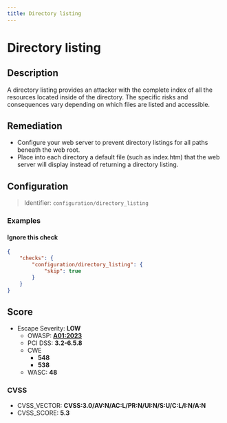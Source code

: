 ```yaml
---
title: Directory listing
---
```


# Directory listing

## Description

A directory listing provides an attacker with the complete index of all the resources located inside of the directory.
The specific risks and consequences vary depending on which files are listed and accessible.


## Remediation

- Configure your web server to prevent directory listings for all paths beneath the web root.
- Place into each directory a default file (such as index.htm) that the web server will display instead of returning a directory listing.



## Configuration

> Identifier: `configuration/directory_listing`



### Examples



#### Ignore this check

```json
{
    "checks": {
        "configuration/directory_listing": {
            "skip": true
        }
    }
}
```




## Score

- Escape Severity: **<span className="low-severity">LOW</span>**
  - OWASP: **[A01:2023](https://github.com/OWASP/API-Security/blob/master/editions/2023/en/0xa1-broken-object-level-authorization.md)**
  - PCI DSS: **3.2-6.5.8**
  - CWE
    - **548**
    - **538**
  - WASC: **48**
  
  

### CVSS

- CVSS_VECTOR: **CVSS:3.0/AV:N/AC:L/PR:N/UI:N/S:U/C:L/I:N/A:N**
- CVSS_SCORE: **5.3**


